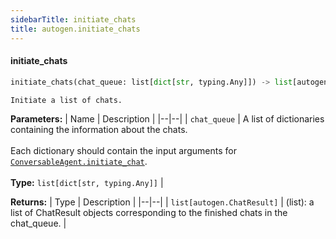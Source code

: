 ```yaml
---
sidebarTitle: initiate_chats
title: autogen.initiate_chats
---
```


<code class="doc-symbol doc-symbol-heading doc-symbol-function"></code>
#### initiate_chats

```python
initiate_chats(chat_queue: list[dict[str, typing.Any]]) -> list[autogen.ChatResult]
```

    Initiate a list of chats.

<b>Parameters:</b>
| Name | Description |
|--|--|
| `chat_queue` | A list of dictionaries containing the information about the chats.<br/><br/>Each dictionary should contain the input arguments for [`ConversableAgent.initiate_chat`](/docs/api-reference/autogen/ConversableAgent#initiate-chat).<br/><br/>**Type:** `list[dict[str, typing.Any]]` |

<b>Returns:</b>
| Type | Description |
|--|--|
| `list[autogen.ChatResult]` | (list): a list of ChatResult objects corresponding to the finished chats in the chat_queue. |

<br />